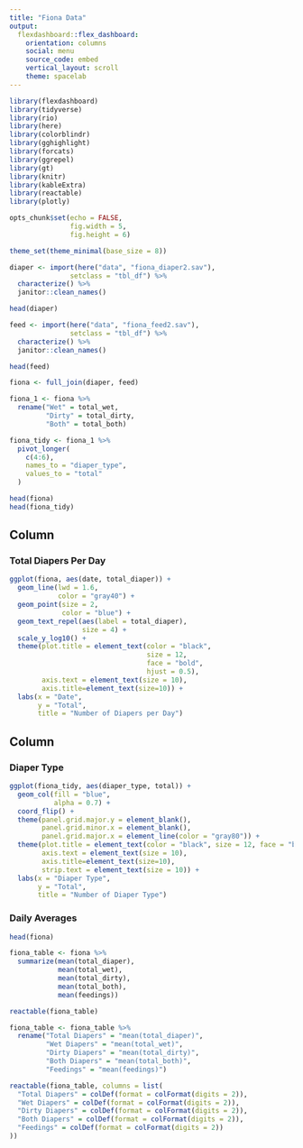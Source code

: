 ```yaml
---
title: "Fiona Data"
output: 
  flexdashboard::flex_dashboard:
    orientation: columns
    social: menu
    source_code: embed
    vertical_layout: scroll
    theme: spacelab
---
```


```r
library(flexdashboard)
library(tidyverse)
library(rio)
library(here)
library(colorblindr)
library(gghighlight)
library(forcats)
library(ggrepel)
library(gt)
library(knitr)
library(kableExtra)
library(reactable)
library(plotly)

opts_chunk$set(echo = FALSE,
               fig.width = 5,
               fig.height = 6)

theme_set(theme_minimal(base_size = 8))

diaper <- import(here("data", "fiona_diaper2.sav"),
               setclass = "tbl_df") %>% 
  characterize() %>% 
  janitor::clean_names() 

head(diaper)

feed <- import(here("data", "fiona_feed2.sav"),
               setclass = "tbl_df") %>% 
  characterize() %>% 
  janitor::clean_names() 

head(feed)

fiona <- full_join(diaper, feed)

fiona_1 <- fiona %>% 
  rename("Wet" = total_wet,
         "Dirty" = total_dirty,
         "Both" = total_both)

fiona_tidy <- fiona_1 %>% 
  pivot_longer(
    c(4:6),
    names_to = "diaper_type",
    values_to = "total"
  )

head(fiona)
head(fiona_tidy)
```


Column {data-width=650}
-----------------------------------------------------------------------

### Total Diapers Per Day

```r
ggplot(fiona, aes(date, total_diaper)) +
  geom_line(lwd = 1.6,
            color = "gray40") +
  geom_point(size = 2, 
             color = "blue") +
  geom_text_repel(aes(label = total_diaper),
                  size = 4) +
  scale_y_log10() +
  theme(plot.title = element_text(color = "black", 
                                  size = 12, 
                                  face = "bold", 
                                  hjust = 0.5),
        axis.text = element_text(size = 10),
        axis.title=element_text(size=10)) +
  labs(x = "Date",
       y = "Total",
       title = "Number of Diapers per Day")
```

Column {data-width=350}
-----------------------------------------------------------------------

### Diaper Type

```r
ggplot(fiona_tidy, aes(diaper_type, total)) +
  geom_col(fill = "blue", 
           alpha = 0.7) +
  coord_flip() +
  theme(panel.grid.major.y = element_blank(),
        panel.grid.minor.x = element_blank(),
        panel.grid.major.x = element_line(color = "gray80")) +
  theme(plot.title = element_text(color = "black", size = 12, face = "bold", hjust = 0.5),
        axis.text = element_text(size = 10),
        axis.title=element_text(size=10),
        strip.text = element_text(size = 10)) +
  labs(x = "Diaper Type",
       y = "Total",
       title = "Number of Diaper Type") 

```

### Daily Averages

```r
head(fiona)

fiona_table <- fiona %>% 
  summarize(mean(total_diaper),
            mean(total_wet),
            mean(total_dirty),
            mean(total_both),
            mean(feedings))

reactable(fiona_table)

fiona_table <- fiona_table %>% 
  rename("Total Diapers" = "mean(total_diaper)",
         "Wet Diapers" = "mean(total_wet)",
         "Dirty Diapers" = "mean(total_dirty)",
         "Both Diapers" = "mean(total_both)",
         "Feedings" = "mean(feedings)")

```

```r

reactable(fiona_table, columns = list(
  "Total Diapers" = colDef(format = colFormat(digits = 2)),
  "Wet Diapers" = colDef(format = colFormat(digits = 2)),
  "Dirty Diapers" = colDef(format = colFormat(digits = 2)),
  "Both Diapers" = colDef(format = colFormat(digits = 2)),
  "Feedings" = colDef(format = colFormat(digits = 2))
))

```